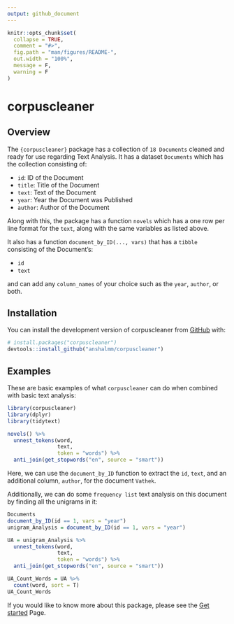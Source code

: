 ```yaml
---
output: github_document
---
```


<!-- README.md is generated from README.Rmd. Please edit that file -->

```r
knitr::opts_chunk$set(
  collapse = TRUE,
  comment = "#>",
  fig.path = "man/figures/README-",
  out.width = "100%",
  message = F,
  warning = F
)
```

# corpuscleaner

<!-- badges: start -->
<!-- badges: end -->

## Overview 
The `{corpuscleaner}` package has a collection of `18 Documents` cleaned and ready for use regarding Text Analysis. It has a dataset `Documents` which has the collection consisting of: 

* `id`: ID of the Document
* `title`: Title of the Document
* `text`: Text of the Document 
* `year`: Year the Document was Published 
* `author`: Author of the Document

Along with this, the package has a function `novels` which has a one row per line format for the `text`, along with the same variables as listed above. 

It also has a function `document_by_ID(..., vars)` that has a `tibble` consisting of the Document's: 

* `id`
* `text` 

and can add any `column_names` of your choice such as the `year`, `author`, or both.

## Installation

You can install the development version of corpuscleaner from [GitHub](https://github.com/) with:

``` r
# install.packages("corpuscleaner")
devtools::install_github("anshalmm/corpuscleaner")
```

## Examples

These are basic examples of what `corpuscleaner` can do when combined with basic text analysis:

```r
library(corpuscleaner)
library(dplyr)
library(tidytext)

novels() %>%
  unnest_tokens(word, 
                text, 
                token = "words") %>%
  anti_join(get_stopwords("en", source = "smart"))
```

Here, we can use the `document_by_ID` function to extract the `id`, `text`, and an additional column, `author`, for the document `Vathek`.

Additionally, we can do some `frequency list` text analysis on this document by finding all the unigrams in it:

```r
Documents
document_by_ID(id == 1, vars = "year")
unigram_Analysis = document_by_ID(id == 1, vars = "year")

UA = unigram_Analysis %>%
  unnest_tokens(word, 
                text, 
                token = "words") %>%
  anti_join(get_stopwords("en", source = "smart")) 

UA_Count_Words = UA %>%
  count(word, sort = T)
UA_Count_Words
```


If you would like to know more about this package, please see the [Get started](https://anshalmm.github.io/corpuscleaner/articles/corpuscleaner.html) Page.  
